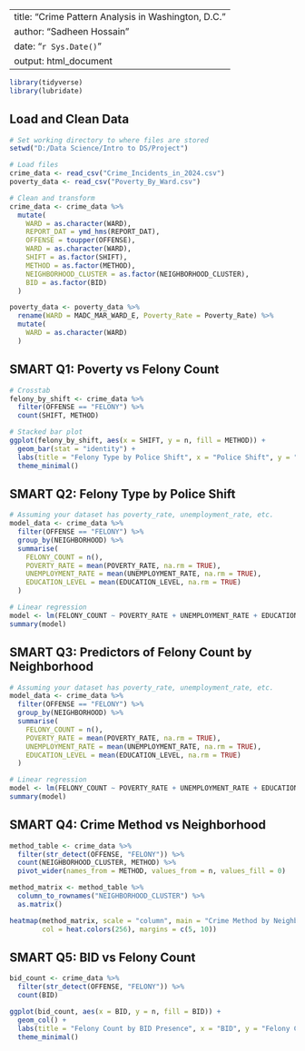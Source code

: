 
---
title: "Crime Pattern Analysis in Washington, D.C."
author: "Sadheen Hossain"
date: "`r Sys.Date()`"
output: html_document
---

```{r setup, include=FALSE}
library(tidyverse)
library(lubridate)
```

## Load and Clean Data

```{r load-clean-data}
# Set working directory to where files are stored
setwd("D:/Data Science/Intro to DS/Project")

# Load files
crime_data <- read_csv("Crime_Incidents_in_2024.csv")
poverty_data <- read_csv("Poverty_By_Ward.csv")

# Clean and transform
crime_data <- crime_data %>%
  mutate(
    WARD = as.character(WARD),
    REPORT_DAT = ymd_hms(REPORT_DAT),
    OFFENSE = toupper(OFFENSE),
    WARD = as.character(WARD),
    SHIFT = as.factor(SHIFT),
    METHOD = as.factor(METHOD),
    NEIGHBORHOOD_CLUSTER = as.factor(NEIGHBORHOOD_CLUSTER),
    BID = as.factor(BID)
  )

poverty_data <- poverty_data %>%
  rename(WARD = MADC_MAR_WARD_E, Poverty_Rate = Poverty_Rate) %>%
  mutate(
    WARD = as.character(WARD)
  )
```

## SMART Q1: Poverty vs Felony Count

```{r smart-q1}
# Crosstab
felony_by_shift <- crime_data %>%
  filter(OFFENSE == "FELONY") %>%
  count(SHIFT, METHOD)

# Stacked bar plot
ggplot(felony_by_shift, aes(x = SHIFT, y = n, fill = METHOD)) +
  geom_bar(stat = "identity") +
  labs(title = "Felony Type by Police Shift", x = "Police Shift", y = "Count", fill = "Method") +
  theme_minimal()

```

## SMART Q2: Felony Type by Police Shift

```{r smart-q2}
# Assuming your dataset has poverty_rate, unemployment_rate, etc.
model_data <- crime_data %>%
  filter(OFFENSE == "FELONY") %>%
  group_by(NEIGHBORHOOD) %>%
  summarise(
    FELONY_COUNT = n(),
    POVERTY_RATE = mean(POVERTY_RATE, na.rm = TRUE),
    UNEMPLOYMENT_RATE = mean(UNEMPLOYMENT_RATE, na.rm = TRUE),
    EDUCATION_LEVEL = mean(EDUCATION_LEVEL, na.rm = TRUE)
  )

# Linear regression
model <- lm(FELONY_COUNT ~ POVERTY_RATE + UNEMPLOYMENT_RATE + EDUCATION_LEVEL, data = model_data)
summary(model)

```

## SMART Q3: Predictors of Felony Count by Neighborhood

```{r smart-q3}
# Assuming your dataset has poverty_rate, unemployment_rate, etc.
model_data <- crime_data %>%
  filter(OFFENSE == "FELONY") %>%
  group_by(NEIGHBORHOOD) %>%
  summarise(
    FELONY_COUNT = n(),
    POVERTY_RATE = mean(POVERTY_RATE, na.rm = TRUE),
    UNEMPLOYMENT_RATE = mean(UNEMPLOYMENT_RATE, na.rm = TRUE),
    EDUCATION_LEVEL = mean(EDUCATION_LEVEL, na.rm = TRUE)
  )

# Linear regression
model <- lm(FELONY_COUNT ~ POVERTY_RATE + UNEMPLOYMENT_RATE + EDUCATION_LEVEL, data = model_data)
summary(model)

```

## SMART Q4: Crime Method vs Neighborhood

```{r smart-q4}
method_table <- crime_data %>%
  filter(str_detect(OFFENSE, "FELONY")) %>%
  count(NEIGHBORHOOD_CLUSTER, METHOD) %>%
  pivot_wider(names_from = METHOD, values_from = n, values_fill = 0)

method_matrix <- method_table %>%
  column_to_rownames("NEIGHBORHOOD_CLUSTER") %>%
  as.matrix()

heatmap(method_matrix, scale = "column", main = "Crime Method by Neighborhood",
        col = heat.colors(256), margins = c(5, 10))
```

## SMART Q5: BID vs Felony Count

```{r smart-q5}
bid_count <- crime_data %>%
  filter(str_detect(OFFENSE, "FELONY")) %>%
  count(BID)

ggplot(bid_count, aes(x = BID, y = n, fill = BID)) +
  geom_col() +
  labs(title = "Felony Count by BID Presence", x = "BID", y = "Felony Count") +
  theme_minimal()
```
